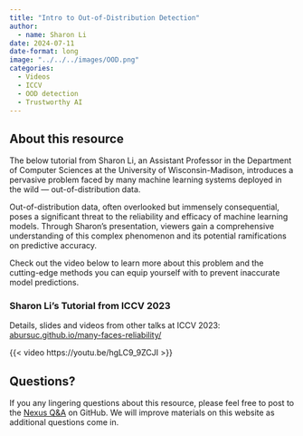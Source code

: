 ```yaml
---
title: "Intro to Out-of-Distribution Detection"
author: 
  - name: Sharon Li
date: 2024-07-11
date-format: long
image: "../../../images/OOD.png"
categories:
  - Videos
  - ICCV
  - OOD detection
  - Trustworthy AI
---
```

## About this resource
The below tutorial from Sharon Li, an Assistant Professor in the Department of Computer Sciences at the University of Wisconsin-Madison, introduces a pervasive problem faced by many machine learning systems deployed in the wild — out-of-distribution data.

Out-of-distribution data, often overlooked but immensely consequential, poses a significant threat to the reliability and efficacy of machine learning models. Through Sharon's presentation, viewers gain a comprehensive understanding of this complex phenomenon and its potential ramifications on predictive accuracy.

Check out the video below to learn more about this problem and the cutting-edge methods you can equip yourself with to prevent inaccurate model predictions. 

### Sharon Li's Tutorial from ICCV 2023
Details, slides and videos from other talks at ICCV 2023: [abursuc.github.io/many-faces-reliability/](https://abursuc.github.io/many-faces-reliability/)

{{< video https://youtu.be/hgLC9_9ZCJI >}}

## Questions?
If you any lingering questions about this resource, please feel free to post to the [Nexus Q&A](https://github.com/UW-Madison-DataScience/ML-X-Nexus/discussions/categories/q-a) on GitHub. We will improve materials on this website as additional questions come in.
